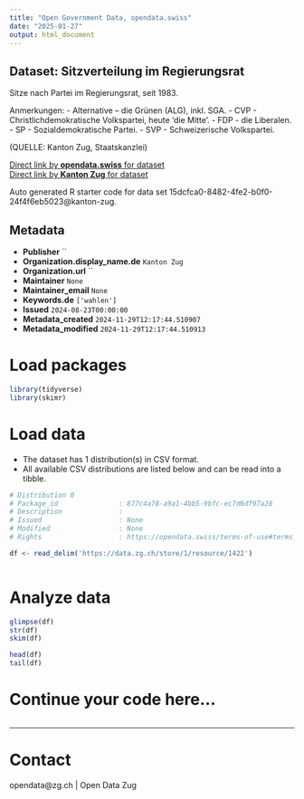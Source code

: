 ```yaml
---
title: "Open Government Data, opendata.swiss"
date: "2025-01-27"
output: html_document
---
```


## Dataset: Sitzverteilung im Regierungsrat

Sitze nach Partei im Regierungsrat, seit 1983.


Anmerkungen:
- Alternative – die Grünen (ALG), inkl. SGA.
- CVP - Christlichdemokratische Volkspartei, heute 'die Mitte'.
- FDP - die Liberalen.
- SP - Sozialdemokratische Partei.
- SVP - Schweizerische Volkspartei.

(QUELLE: Kanton Zug, Staatskanzlei)

[Direct link by **opendata.swiss** for dataset](https://opendata.swiss/de/dataset/sitzverteilung-im-regierungsrat)<br>
[Direct link by **Kanton Zug** for dataset](https://www.zg.ch/behoerden/gesundheitsdirektion/statistikfachstelle/themen/17-politik)

Auto generated R starter code for data set 15dcfca0-8482-4fe2-b0f0-24f4f6eb5023@kanton-zug.

## Metadata

- **Publisher** ``
- **Organization.display_name.de** `Kanton Zug`
- **Organization.url** ``
- **Maintainer** `None`
- **Maintainer_email** `None`
- **Keywords.de** `['wahlen']`
- **Issued** `2024-08-23T00:00:00`
- **Metadata_created** `2024-11-29T12:17:44.510907`
- **Metadata_modified** `2024-11-29T12:17:44.510913`


# Load packages

```r

library(tidyverse)
library(skimr)

```

# Load data

-   The dataset has 1 distribution(s) in CSV format.
-   All available CSV distributions are listed below and can be read into a tibble.

```r

# Distribution 0
# Package_id               : 877c4a78-a9a1-4bb5-9bfc-ec7d6df97a28
# Description              : 
# Issued                   : None
# Modified                 : None
# Rights                   : https://opendata.swiss/terms-of-use#terms_by

df <- read_delim('https://data.zg.ch/store/1/resource/1422')



```

# Analyze data

```r

glimpse(df)
str(df)
skim(df)

head(df)
tail(df)

```

# Continue your code here...

```r

```

------------------------------------------------------------------------

# Contact

opendata@zg.ch | Open Data Zug
